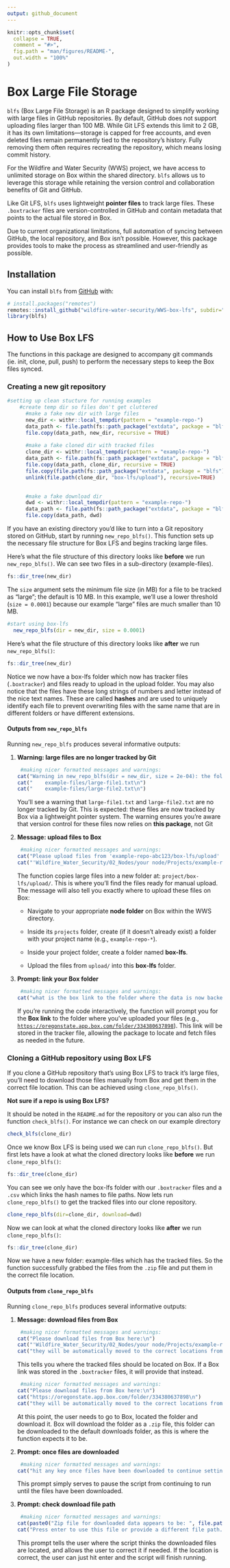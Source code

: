 ```yaml
---
output: github_document
---
```


<!-- README.md is generated from README.Rmd. Please edit that file -->

```r
knitr::opts_chunk$set(
  collapse = TRUE,
  comment = "#>",
  fig.path = "man/figures/README-",
  out.width = "100%"
) 

```

# Box Large File Storage

<!-- badges: start -->

<!-- badges: end -->

`blfs` (Box Large File Storage) is an R package designed to simplify working with large files in GitHub repositories. By default, GitHub does not support uploading files larger than 100 MB. While Git LFS extends this limit to 2 GB, it has its own limitations—storage is capped for free accounts, and even deleted files remain permanently tied to the repository’s history. Fully removing them often requires recreating the repository, which means losing commit history.

For the Wildfire and Water Security (WWS) project, we have access to unlimited storage on Box within the shared directory. `blfs` allows us to leverage this storage while retaining the version control and collaboration benefits of Git and GitHub.

Like Git LFS, `blfs` uses lightweight **pointer files** to track large files. These `.boxtracker` files are version-controlled in GitHub and contain metadata that points to the actual file stored in Box.

Due to current organizational limitations, full automation of syncing between GitHub, the local repository, and Box isn't possible. However, this package provides tools to make the process as streamlined and user-friendly as possible.

## Installation

You can install `blfs` from [GitHub](https://github.com/) with:

```r
# install.packages("remotes")
remotes::install_github("wildfire-water-security/WWS-box-lfs", subdir="blfs")
library(blfs)
```

## How to Use Box LFS

The functions in this package are designed to accompany git commands (ie. init, clone, pull, push) to perform the necessary steps to keep the Box files synced.

### Creating a new git repository

```r
#setting up clean stucture for running examples 
    #create temp dir so files don't get cluttered
      #make a fake new dir with large files 
      new_dir <- withr::local_tempdir(pattern = "example-repo-")
      data_path <- file.path(fs::path_package("extdata", package = "blfs"), "example-files")
      file.copy(data_path, new_dir, recursive = TRUE)
      
      #make a fake cloned dir with tracked files 
      clone_dir <- withr::local_tempdir(pattern = "example-repo-") 
      data_path <- file.path(fs::path_package("extdata", package = "blfs"), "box-lfs")
      file.copy(data_path, clone_dir, recursive = TRUE)
      file.copy(file.path(fs::path_package("extdata", package = "blfs"), "test.gitignore"), file.path(clone_dir, ".gitignore"))
      unlink(file.path(clone_dir, "box-lfs/upload"), recursive=TRUE)

      
      #make a fake download dir 
      dwd <- withr::local_tempdir(pattern = "example-repo-")     
      data_path <- file.path(fs::path_package("extdata", package = "blfs"), "box-lfs-zip.zip")
      file.copy(data_path, dwd)

```

If you have an existing directory you'd like to turn into a Git repository stored on GitHub, start by running `new_repo_blfs()`. This function sets up the necessary file structure for Box LFS and begins tracking large files.

Here's what the file structure of this directory looks like **before** we run `new_repo_blfs()`. We can see two files in a sub-directory (example-files).

```r
fs::dir_tree(new_dir)
```

The `size` argument sets the minimum file size (in MB) for a file to be tracked as "large"; the default is 10 MB. In this example, we’ll use a lower threshold (`size = 0.0001`) because our example "large" files are much smaller than 10 MB.

```r
#start using box-lfs
  new_repo_blfs(dir = new_dir, size = 0.0001) 
```

Here's what the file structure of this directory looks like **after** we run `new_repo_blfs()`:

```r
fs::dir_tree(new_dir)
```

Notice we now have a box-lfs folder which now has tracker files (`.boxtracker`) and files ready to upload in the upload folder. You may also notice that the files have these long strings of numbers and letter instead of the nice text names. These are called **hashes** and are used to uniquely identify each file to prevent overwriting files with the same name that are in different folders or have different extensions.

#### Outputs from `new_repo_blfs`

Running `new_repo_blfs` produces several informative outputs:

1.  **Warning: large files are no longer tracked by Git**

    ```r
     #making nicer formatted messages and warnings: 
    cat("Warning in new_repo_blfs(dir = new_dir, size = 2e-04): the following files will no longer be tracked by git:\n")
    cat("    example-files/large-file1.txt\n")
    cat("    example-files/large-file2.txt\n")

    ```

    You'll see a warning that `large-file1.txt` and `large-file2.txt` are no longer tracked by Git. This is expected: these files are now tracked by Box via a lightweight pointer system. The warning ensures you're aware that version control for these files now relies on **this package**, not Git

2.  **Message: upload files to Box**

    ```r
     #making nicer formatted messages and warnings: 
    cat("Please upload files from 'example-repo-abc123/box-lfs/upload' to Box here:\n")
    cat("'Wildfire_Water_Security/02_Nodes/your node/Projects/example-repo-abc123/box-lfs'\n")

    ```

    The function copies large files into a new folder at: `project/box-lfs/upload/`. This is where you’ll find the files ready for manual upload. The message will also tell you exactly where to upload these files on Box:

    -   Navigate to your appropriate **node folder** on Box within the WWS directory.

    -   Inside its `projects` folder, create (if it doesn't already exist) a folder with your project name (e.g., `example-repo-*`).

    -   Inside your project folder, create a folder named **box-lfs**.

    -   Upload the files from `upload/` into this **box-lfs** folder.

3.  **Prompt: link your Box folder**

    ```r
     #making nicer formatted messages and warnings: 
    cat("what is the box link to the folder where the data is now backed up? ")
    ```

    If you're running the code interactively, the function will prompt you for the **Box link** to the folder where you've uploaded your files (e.g., [`https://oregonstate.app.box.com/folder/334380637898`](https://oregonstate.app.box.com/folder/334380637898)). This link will be stored in the tracker file, allowing the package to locate and fetch files as needed in the future.

### Cloning a GitHub repository using Box LFS

If you clone a GitHub repository that's using Box LFS to track it's large files, you'll need to download those files manually from Box and get them in the correct file location. This can be achieved using `clone_repo_blfs()`.

**Not sure if a repo is using Box LFS?**

It should be noted in the `README.md` for the repository or you can also run the function `check_blfs()`. For instance we can check on our example directory

```r
check_blfs(clone_dir)
```

Once we know Box LFS is being used we can run `clone_repo_blfs()`. But first lets have a look at what the cloned directory looks like **before** we run `clone_repo_blfs()`:

```r
fs::dir_tree(clone_dir)
```

You can see we only have the box-lfs folder with our `.boxtracker` files and a `.csv` which links the hash names to file paths. Now lets run `clone_repo_blfs()` to get the tracked files into our clone repository.

```r
clone_repo_blfs(dir=clone_dir, download=dwd)
```

Now we can look at what the cloned directory looks like **after** we run `clone_repo_blfs()`:

```r
fs::dir_tree(clone_dir)
```

Now we have a new folder: example-files which has the tracked files. So the function successfully grabbed the files from the `.zip` file and put them in the correct file location.

#### Outputs from `clone_repo_blfs`

Running `clone_repo_blfs` produces several informative outputs:

1.  **Message: download files from Box**

    ```r
     #making nicer formatted messages and warnings: 
    cat("Please download files from Box here:\n")
    cat("'Wildfire_Water_Security/02_Nodes/your node/Projects/example-repo-abc123/box-lfs'\n")
    cat("they will be automatically moved to the correct locations from your downloads folder")

    ```

    This tells you where the tracked files should be located on Box. If a Box link was stored in the `.boxtracker` files, it will provide that instead.

    ```r
     #making nicer formatted messages and warnings: 
    cat("Please download files from Box here:\n")
    cat("https://oregonstate.app.box.com/folder/334380637898\n")
    cat("they will be automatically moved to the correct locations from your downloads folder")

    ```

    At this point, the user needs to go to Box, located the folder and download it. Box will download the folder as a `.zip` file, this folder can be downloaded to the default downloads folder, as this is where the function expects it to be.

2.  **Prompt: once files are downloaded**

    ```r
     #making nicer formatted messages and warnings: 
    cat("hit any key once files have been downloaded to continue setting up the repo")

    ```

    This prompt simply serves to pause the script from continuing to run until the files have been downloaded.

3.  **Prompt: check download file path**

    ```r
     #making nicer formatted messages and warnings: 
    cat(paste0("Zip file for downloaded data appears to be: ", file.path(dwd, "box-lfs-zip.zip"), "\n"))
    cat("Press enter to use this file or provide a different file path.")

    ```

    This prompt tells the user where the script thinks the downloaded files are located, and allows the user to correct it if needed. If the location is correct, the user can just hit enter and the script will finish running.
